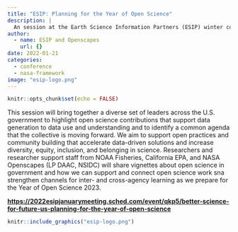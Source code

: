 ```yaml
---
title: "ESIP: Planning for the Year of Open Science"
description: |
  An session at the Earth Science Information Partners (ESIP) winter conference
author:
  - name: ESIP and Openscapes
    url: {}
date: 2022-01-21
categories: 
  - conference
  - nasa-framework
image: "esip-logo.png"
---
```



```r
knitr::opts_chunk$set(echo = FALSE)
```

This session will bring together a diverse set of leaders across the U.S. government to highlight open science contributions that support data generation to data use and understanding and to identify a common agenda that the collective is moving forward. We aim to support open practices and community building that accelerate data-driven solutions and increase diversity, equity, inclusion, and belonging in science. Researchers and researcher support staff from NOAA Fisheries, California EPA, and NASA Openscapes (LP DAAC, NSIDC) will share vignettes  about open science in government and how we can support and connect open science work sna strengthen channels for inter- and cross-agency learning as we prepare for the Year of Open Science 2023. 

**<https://2022esipjanuarymeeting.sched.com/event/qkp5/better-science-for-future-us-planning-for-the-year-of-open-science>**


```r
knitr::include_graphics("esip-logo.png")  
```

